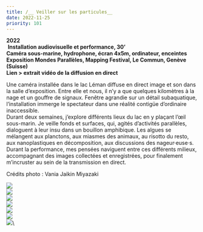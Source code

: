 ```yaml
---
title: /__ Veiller sur les particules__
date: 2022-11-25
priority: 101
---
```

**2022**\
 **Installation audiovisuelle et performance, 30’** \
**Caméra sous-marine, hydrophone, écran 4x5m, ordinateur, enceintes** \
**Exposition Mondes Parallèles, Mapping Festival, Le Commun, Genève (Suisse)** \
**Lien > extrait vidéo de la diffusion en direct**

Une caméra installée dans le lac Léman diffuse en direct image et son dans la salle d’exposition. Entre elle et nous, il n’y a que quelques kilomètres à la nage et un gouffre de signaux. Fenêtre agrandie sur un détail subaquatique, l’installation immerge le spectateur dans une réalité contigüe d’ordinaire inaccessible. \
Durant deux semaines, j’explore différents lieux du lac en y plaçant l’œil sous-marin. Je veille fonds et surfaces, qui, agités d’activités parallèles, dialoguent à leur insu dans un bouillon amphibique. Les algues se mélangent aux planctons, aux miasmes des animaux, au risotto du resto, aux nanoplastiques en décomposition, aux discussions des nageur·euse·s. \
Durant la performance, mes pensées naviguent entre ces différents milieux, accompagnant des images collectées et enregistrées, pour finalement m’incruster au sein de la transmission en direct.

Crédits photo : Vania Jaikin Miyazaki

![](src/assets/images/projects/veiller-sur-les-particules/installe_1_DSC04225_R.jpg)\
![](src/assets/images/projects/veiller-sur-les-particules/installe_1_DSC04230_R.jpg)\
![](src/assets/images/projects/veiller-sur-les-particules/perf_1_DSC04188_R1.jpg)\
![](src/assets/images/projects/veiller-sur-les-particules/perf_3_DSC04169_R.jpg)\
![](src/assets/images/projects/veiller-sur-les-particules/perf_4_DSC04170.jpg)\
![](src/assets/images/projects/veiller-sur-les-particules/perf_6_DSC04077_R3.jpg)\
![](src/assets/images/projects/veiller-sur-les-particules/perf_7_DSC04099_R.jpg)\
